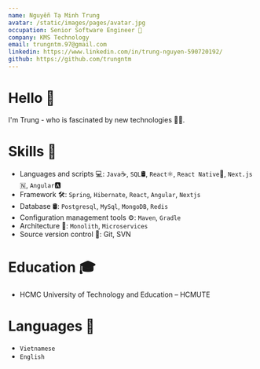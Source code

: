 ```yaml
---
name: Nguyễn Tạ Minh Trung
avatar: /static/images/pages/avatar.jpg
occupation: Senior Software Engineer 🚀
company: KMS Technology
email: trungntm.97@gmail.com
linkedin: https://www.linkedin.com/in/trung-nguyen-590720192/
github: https://github.com/trungntm
---
```


# Hello 👋

I'm Trung - who is fascinated by new technologies 🧑‍💻.

# Skills 💪

- Languages and scripts 💻: `Java`☕, `SQL`🛢️, `React`⚛️, `React Native`📱, `Next.js`🇳, `Angular`🅰️
- Framework 🛠️: `Spring`, `Hibernate`, `React`, `Angular`, `Nextjs`
- Database 🛢: `Postgresql`, `MySql`, `MongoDB`, `Redis`
- Configuration management tools ⚙️: `Maven`, `Gradle`
- Architecture 📐: `Monolith`, `Microservices`
- Source version control 🔸: Git, SVN

# Education 🎓

- HCMC University of Technology and Education – HCMUTE

# Languages 💬

- `Vietnamese`
- `English`
